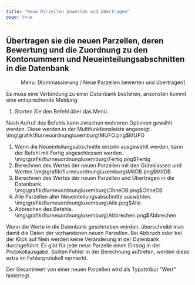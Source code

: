 ```yaml
---
title: "Neue Parzellen bewerten und übertragen"
page: true
---
```

## &#220;bertragen sie die neuen Parzellen, deren Bewertung und die Zuordnung zu den Kontonummern und Neueinteilungsabschnitten in die Datenbank
<GeoMapper> <Menu> Menu: [Kommassierung / Neue Parzellen bewerten und übertragen] </Menu> 

<Success>
Es muss eine Verbindung zu einer Datenbank bestehen, ansonsten kommt eine entsprechende Meldung. 
</Success>



1. Starten Sie den Befehl &#252;ber das Men&#252;.



Nach Aufruf des Befehls kann zwischen mehreren Optionen gew&#228;hlt werden.
Diese werden in der Multifunktionsleiste angezeigt.<Image>\img\grafik\flurneuordnungluxemburg\MUFO.png$MUFO</Image>


1.  Wenn die Neueinteilungsabschnitte einzeln ausgew&#228;hlt werden, kann der Befehl mit Fertig abgeschlossen werden.<Image>\img\grafik\flurneuordnungluxemburg\Fertig.png$Fertig</Image>
2.  Berechnen des Wertes der neuen Parzellen mit den G&#252;teklassen und Werten.<Image>\img\grafik\flurneuordnungluxemburg\MitDB.png$MitDB</Image>
3.  Berechnen des Wertes der neuen Parzellen und &#220;bertragen in die Datenbank .<Image>\img\grafik\flurneuordnungluxemburg\OhneDB.png$OhneDB</Image>
4.  Alle Parzellen aller Neueinteilungsabschnitte ausw&#228;hlen.<Image>\img\grafik\flurneuordnungluxemburg\Alle.png$Alle</Image>
5.  Abbrechen des Befehls.<Image>\img\grafik\flurneuordnungluxemburg\Abbrechen.png$Abbrechen</Image>



<Success>
Wenn die Werte in die Datenbank geschrieben werden, &#252;berschreibt man damit die Daten der vorhandenen neuen Parzellen.
Bei Abbruch oder bei der Klick auf  <Border> Nein </Border>  werden keine Ver&#228;nderung in der Datenbank durchgef&#252;hrt. 
</Success>


<Success>
Es gibt f&#252;r jede neue Parzelle einen Eintrag in der Protokollausgabe. 
Sollten Fehler in der Berechnung auftreten, werden diese extra im Fehlerprotokoll vermerkt. 
</Success>


Der Gesamtwert von einer neuen Parzellen wird als Typattribut &quot;Wert&quot; hinterlegt.


</GeoMapper>
